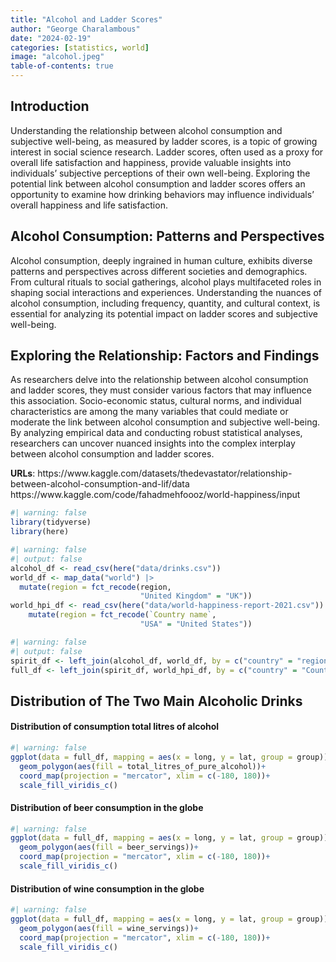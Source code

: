 ```yaml
---
title: "Alcohol and Ladder Scores"
author: "George Charalambous"
date: "2024-02-19"
categories: [statistics, world]
image: "alcohol.jpeg"
table-of-contents: true
---
```


## Introduction

Understanding the relationship between alcohol consumption and subjective well-being, as measured by ladder scores, is a topic of growing interest in social science research. Ladder scores, often used as a proxy for overall life satisfaction and happiness, provide valuable insights into individuals' subjective perceptions of their own well-being. Exploring the potential link between alcohol consumption and ladder scores offers an opportunity to examine how drinking behaviors may influence individuals' overall happiness and life satisfaction.

## Alcohol Consumption: Patterns and Perspectives

Alcohol consumption, deeply ingrained in human culture, exhibits diverse patterns and perspectives across different societies and demographics. From cultural rituals to social gatherings, alcohol plays multifaceted roles in shaping social interactions and experiences. Understanding the nuances of alcohol consumption, including frequency, quantity, and cultural context, is essential for analyzing its potential impact on ladder scores and subjective well-being.

## Exploring the Relationship: Factors and Findings

As researchers delve into the relationship between alcohol consumption and ladder scores, they must consider various factors that may influence this association. Socio-economic status, cultural norms, and individual characteristics are among the many variables that could mediate or moderate the link between alcohol consumption and subjective well-being. By analyzing empirical data and conducting robust statistical analyses, researchers can uncover nuanced insights into the complex interplay between alcohol consumption and ladder scores.


__URLs__: https://www.kaggle.com/datasets/thedevastator/relationship-between-alcohol-consumption-and-lif/data
          https://www.kaggle.com/code/fahadmehfoooz/world-happiness/input 
```r
#| warning: false
library(tidyverse)
library(here)
```

```r
#| warning: false
#| output: false
alcohol_df <- read_csv(here("data/drinks.csv"))
world_df <- map_data("world") |>
  mutate(region = fct_recode(region, 
                             "United Kingdom" = "UK"))
world_hpi_df <- read_csv(here("data/world-happiness-report-2021.csv")) |>
    mutate(region = fct_recode(`Country name`, 
                             "USA" = "United States"))
```

```r
#| warning: false
#| output: false
spirit_df <- left_join(alcohol_df, world_df, by = c("country" = "region"))
full_df <- left_join(spirit_df, world_hpi_df, by = c("country" = "Country name"))
```

## Distribution of The Two Main Alcoholic Drinks

#### Distribution of consumption total litres of alcohol

```r
#| warning: false
ggplot(data = full_df, mapping = aes(x = long, y = lat, group = group))+
  geom_polygon(aes(fill = total_litres_of_pure_alcohol))+
  coord_map(projection = "mercator", xlim = c(-180, 180))+
  scale_fill_viridis_c()
```

#### Distribution of beer consumption in the globe

```r
#| warning: false
ggplot(data = full_df, mapping = aes(x = long, y = lat, group = group))+
  geom_polygon(aes(fill = beer_servings))+
  coord_map(projection = "mercator", xlim = c(-180, 180))+
  scale_fill_viridis_c()
```

#### Distribution of wine consumption in the globe

```r
#| warning: false
ggplot(data = full_df, mapping = aes(x = long, y = lat, group = group))+
  geom_polygon(aes(fill = wine_servings))+
  coord_map(projection = "mercator", xlim = c(-180, 180))+
  scale_fill_viridis_c()
```

